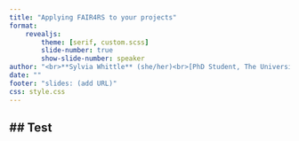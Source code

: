 ```yaml
---
title: "Applying FAIR4RS to your projects"
format:
    revealjs:
        theme: [serif, custom.scss]
        slide-number: true
        show-slide-number: speaker
author: "<br>**Sylvia Whittle** (she/her)<br>[PhD Student, The University of Sheffield], based on Dr David Wilby's presentation (https://github.com/davidwilby/opensourcefair4rs)"
date: ""
footer: "slides: (add URL)"
css: style.css
---
```

## Test
---